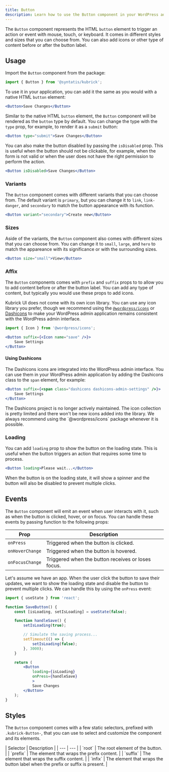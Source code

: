 ```yaml
---
title: Button
description: Learn how to use the Button component in your WordPress admin application.
---
```



The `Button` component represents the HTML `button` element to trigger an action or event with mouse, touch, or keyboard. It comes in different styles and sizes that you can choose from. You can also add icons or other type of content before or after the button label.

## Usage

Import the `Button` component from the package:

```jsx
import { Button } from '@syntatis/kubrick';
```

To use it in your application, you can add it the same as you would with a native HTML `button` element:

```jsx
<Button>Save Changes</Button>
```

Similar to the native HTML `button` element, the `Button` component will be rendered as the `button` type by default. You can change the type with the `type` prop, for example, to render it as a `submit` button:

```jsx
<Button type="submit">Save Changes</Button>
```

You can also make the button disabled by passing the `isDisabled` prop. This is useful when the button should not be clickable, for example, when the form is not valid or when the user does not have the right permission to perform the action.

```jsx
<Button isDisabled>Save Changes</Button>
```

### Variants

The `Button` component comes with different variants that you can choose from. The default variant is `primary`, but you can change it to `link`, `link-danger`, and `secondary` to match the button appearance with its function.

```jsx
<Button variant="secondary">Create new</Button>
```

### Sizes

Aside of the variants, the `Button` component also comes with different sizes that you can choose from. You can change it to `small`, `large`, and `hero` to match the appareance with its significance or with the surrounding sizes.

```jsx
<Button size="small">View</Button>
```

### Affix

The `Button` components comes with `prefix` and `suffix` props to to allow you to add content before or after the button label. You can add any type of content, but typically you would use these props to add icons.

Kubrick UI does not come with its own icon library. You can use any icon library you prefer, though we recommend using the [`@wordpress/icons`](https://developer.wordpress.org/block-editor/reference-guides/packages/packages-icons/) or [Dashicons](https://developer.wordpress.org/resource/dashicons/) to make your WordPress admin application remains consistent with the WordPress admin interface.

```jsx
import { Icon } from '@wordpress/icons';

<Button suffix={<Icon name="save" />}>
	Save Settings
</Button>
```

#### Using Dashicons

The Dashicons icons are integrated into the WordPress admin interface. You can use them in your WordPress admin application by adding the Dashicons class to the `span` element, for example:

```jsx
<Button suffix={<span class="dashicons dashicons-admin-settings" />}>
	Save Settings
</Button>
```

<Aside type="caution">
The Dashicons project is no longer actively maintained. The icon collection is pretty limited and there won't be new icons added into the library. We always recommend using the `@wordpress/icons` package whenever it is possible.
</Aside>

### Loading

You can add `loading` prop to show the button on the loading state. This is useful when the button triggers an action that requires some time to process.

```jsx
<Button loading>Please wait...</Button>
```

When the button is on the loading state, it will show a spinner and the button will also be disabled to prevent multiple clicks.

## Events

The `Button` component will emit an event when user interacts with it, such as when the button is clicked, hover, or on focus. You can handle these events by passing function to the following props:

| Prop | Description |
| --- | --- |
| `onPress` | Triggered when the button is clicked. |
| `onHoverChange` | Triggered when the button is hovered. |
| `onFocusChange` | Triggered when the button receives or loses focus. |

Let's assume we have an app. When the user click the button to save their updates, we want to show the loading state and disable the button to prevent multiple clicks. We can handle this by using the `onPress` event:

```jsx {18} collapse={8-12}
import { useState } from 'react';

function SaveButton() {
	const [isLoading, setIsLoading] = useState(false);

	function handleSave() {
		setIsLoading(true);

		// Simulate the saving process...
		setTimeout(() => {
			setIsLoading(false);
		}, 3000);
	}

	return (
		<Button
			loading={isLoading}
			onPress={handleSave}
			>
			Save Changes
		</Button>
	);
}
```

## Styles

The `Button` component comes with a few static selectors, prefixed with `.kubrick-Button-`, that you can use to select and customize the component and its elements.

<div className="table-classes">
| Selector | Description |
| --- | --- |
| `root` | The root element of the button. |
| `prefix` | The element that wraps the prefix content. |
| `suffix` | The element that wraps the suffix content. |
| `infix` | The element that wraps the button label when the prefix or suffix is present. |
</div>
